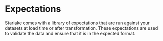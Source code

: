 # Expectations


Starlake comes with a library of expectations that are run against your datasets at load time or after transformation. These expectations are used to validate the data and ensure that it is in the expected format.
